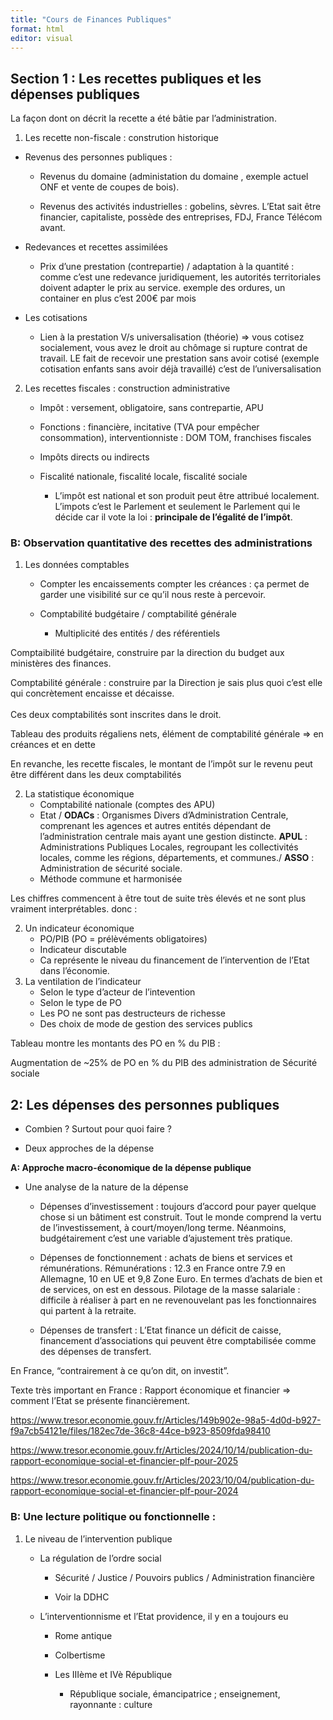 ```yaml
---
title: "Cours de Finances Publiques"
format: html
editor: visual
---
```


## Section 1 : Les recettes publiques et les dépenses publiques

La façon dont on décrit la recette a été bâtie par l'administration.

1.  Les recette non-fiscale : constrution historique

-   Revenus des personnes publiques :

    -   Revenus du domaine (administation du domaine , exemple actuel ONF et vente de coupes de bois).

    -   Revenus des activités industrielles : gobelins, sèvres. L'Etat sait être financier, capitaliste, possède des entreprises, FDJ, France Télécom avant.

-   Redevances et recettes assimilées

    -   Prix d'une prestation (contrepartie) / adaptation à la quantité : comme c'est une redevance juridiquement, les autorités territoriales doivent adapter le prix au service. exemple des ordures, un container en plus c'est 200€ par mois

-   Les cotisations

    -   Lien à la prestation V/s universalisation (théorie) =\> vous cotisez socialement, vous avez le droit au chômage si rupture contrat de travail. LE fait de recevoir une prestation sans avoir cotisé (exemple cotisation enfants sans avoir déjà travaillé) c'est de l'universalisation

2.  Les recettes fiscales : construction administrative

    -   Impôt : versement, obligatoire, sans contrepartie, APU

    -   Fonctions : financière, incitative (TVA pour empêcher consommation), interventionniste : DOM TOM, franchises fiscales

    -   Impôts directs ou indirects

    -   Fiscalité nationale, fiscalité locale, fiscalité sociale

        -   L'impôt est national et son produit peut être attribué localement. L'impots c'est le Parlement et seulement le Parlement qui le décide car il vote la loi : **principale de l'égalité de l'impôt**.

### B: Observation quantitative des recettes des administrations

1.  Les données comptables

    -   Compter les encaissements compter les créances : ça permet de garder une visibilité sur ce qu'il nous reste à percevoir.

    -   Comptabilité budgétaire / comptabilité générale

        -   Multiplicité des entités / des référentiels

Comptaibilité budgétaire, construire par la direction du budget aux ministères des finances.

Comptabilité générale : construire par la Direction je sais plus quoi c'est elle qui concrètement encaisse et décaisse.\
\
Ces deux comptabilités sont inscrites dans le droit.

Tableau des produits régaliens nets, élément de comptabilité générale =\> en créances et en dette

En revanche, les recette fiscales, le montant de l'impôt sur le revenu peut être différent dans les deux comptabilités

2.  La statistique économique
    -   Comptabilité nationale (comptes des APU)
    -   Etat / **ODACs** : Organismes Divers d'Administration Centrale, comprenant les agences et autres entités dépendant de l'administration centrale mais ayant une gestion distincte. **APUL** : Administrations Publiques Locales, regroupant les collectivités locales, comme les régions, départements, et communes./ **ASSO** : Administration de sécurité sociale.
    -   Méthode commune et harmonisée

Les chiffres commencent à être tout de suite très élevés et ne sont plus vraiment interprétables. donc :

2.  Un indicateur économique
    -   PO/PIB (PO = prélèvéments obligatoires)
    -   Indicateur discutable
    -   Ca représente le niveau du financement de l'intervention de l'Etat dans l'économie.
3.  La ventilation de l'indicateur
    -   Selon le type d'acteur de l'intevention
    -   Selon le type de PO
    -   Les PO ne sont pas destructeurs de richesse
    -   Des choix de mode de gestion des services publics

Tableau montre les montants des PO en % du PIB :

Augmentation de \~25% de PO en % du PIB des administration de Sécurité sociale

## 2: Les dépenses des personnes publiques

-   Combien ? Surtout pour quoi faire ?

-   Deux approches de la dépense

**A: Approche macro-économique de la dépense publique**

-   Une analyse de la nature de la dépense

    -   Dépenses d'investissement : toujours d'accord pour payer quelque chose si un bâtiment est construit. Tout le monde comprend la vertu de l'investissement, à court/moyen/long terme. Néanmoins, budgétairement c'est une variable d'ajustement très pratique.

    -   Dépenses de fonctionnement : achats de biens et services et rémunérations. Rémunérations : 12.3 en France ontre 7.9 en Allemagne, 10 en UE et 9,8 Zone Euro. En termes d'achats de bien et de services, on est en dessous. Pilotage de la masse salariale : difficile à réaliser à part en ne revenouvelant pas les fonctionnaires qui partent à la retraite.

    -   Dépenses de transfert : L'Etat finance un déficit de caisse, financement d'associations qui peuvent être comptabilisée comme des dépenses de transfert.

En France, "contrairement à ce qu'on dit, on investit".

Texte très important en France : Rapport économique et financier =\> comment l'Etat se présente financièrement.

<https://www.tresor.economie.gouv.fr/Articles/149b902e-98a5-4d0d-b927-f9a7cb54121e/files/182ec7de-36c8-44ce-b923-8509fda98410>

<https://www.tresor.economie.gouv.fr/Articles/2024/10/14/publication-du-rapport-economique-social-et-financier-plf-pour-2025>

<https://www.tresor.economie.gouv.fr/Articles/2023/10/04/publication-du-rapport-economique-social-et-financier-plf-pour-2024>

### B: Une lecture politique ou fonctionnelle :

1.  Le niveau de l'intervention publique

    -   La régulation de l'ordre social

        -   Sécurité / Justice / Pouvoirs publics / Administration financière

        -   Voir la DDHC

    -   L'interventionnisme et l'Etat providence, il y en a toujours eu

        -   Rome antique

        -   Colbertisme

        -   Les IIIème et IVè République

            -   République sociale, émancipatrice ; enseignement, rayonnante : culture
